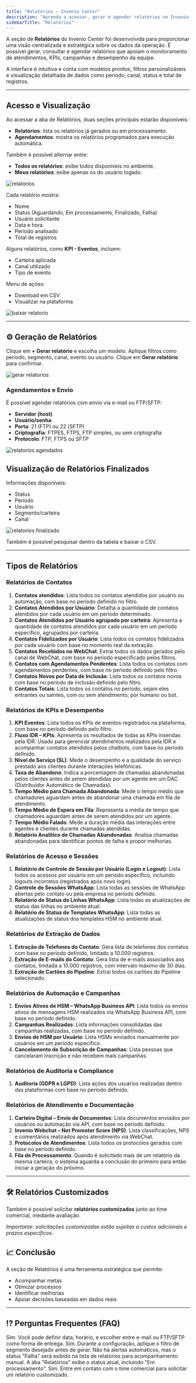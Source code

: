 ```yaml
---
title: "Relatórios – Invenio Center"
description: "Aprenda a acessar, gerar e agendar relatórios no Invenio Center para melhorar sua operação."
sidebarTitle: "Relatórios"
---
```




A seção de **Relatórios** do Invenio Center foi desenvolvida para proporcionar uma visão centralizada e estratégica sobre os dados da operação. É possível gerar, consultar e agendar relatórios que apoiam o monitoramento de atendimentos, KPIs, campanhas e desempenho da equipe.

A interface é intuitiva e conta com modelos prontos, filtros personalizáveis e visualização detalhada de dados como período, canal, status e total de registros.

---

## Acesso e Visualização

Ao acessar a aba de Relatórios, duas seções principais estarão disponíveis:

- **Relatórios**: lista os relatórios já gerados ou em processamento.
- **Agendamentos**: mostra os relatórios programados para execução automática.

Também é possível alternar entre:
- **Todos os relatórios**: exibe todos disponíveis no ambiente.
- **Meus relatórios**: exibe apenas os do usuário logado.

![relatorios](https://robbublob.blob.core.windows.net/docs/relatorios.png) 

Cada relatório mostra:
- Nome
- Status (Aguardando, Em processamento, Finalizado, Falha)
- Usuário solicitante
- Data e hora
- Período analisado
- Total de registros

Alguns relatórios, como **KPI - Eventos**, incluem:
- Carteira aplicada
- Canal utilizado
- Tipo de evento

Menu de ações:
- Download em CSV
- Visualizar na plataforma

![baixar relatorio](https://robbublob.blob.core.windows.net/docs/opcaorelatorio.png) 

---

## ⚙️ Geração de Relatórios

Clique em **+ Gerar relatório** e escolha um modelo. Aplique filtros como período, segmento, canal, evento ou usuário. Clique em **Gerar relatório** para confirmar.

![gerar relatorios](https://robbublob.blob.core.windows.net/docs/gerarrelatorio.png) 

### Agendamentos e Envio

É possível agendar relatórios com envio via e-mail ou FTP/SFTP:

- **Servidor (host)**
- **Usuário/senha**
- **Porta**: 21 (FTP) ou 22 (SFTP)
- **Criptografia**: FTPES, FTPS, FTP simples, ou sem criptografia
- **Protocolo**: FTP, FTPS ou SFTP

![relatorios agendados](https://robbublob.blob.core.windows.net/docs/relatorioagendado.png)

## Visualização de Relatórios Finalizados

Informações disponíveis:
- Status
- Período
- Usuário
- Segmento/carteira
- Canal

![relatorios finalizado](https://robbublob.blob.core.windows.net/docs/relatoriofinalizado.png)  

Também é possível pesquisar dentro da tabela e baixar o CSV.

---

## Tipos de Relatórios

### Relatórios de Contatos

1. **Contatos atendidos**: Lista todos os contatos atendidos por usuário ou automação, com base no período definido no filtro.  
2. **Contatos Atendidos por Usuário**: Detalha a quantidade de contatos atendidos por cada usuário em um período determinado.  
3. **Contatos Atendidos por Usuário agrupado por carteira**: Apresenta a quantidade de contatos atendidos por cada usuário em um período específico, agrupados por carteira.  
4. **Contatos Fidelizados por Usuário**: Lista todos os contatos fidelizados por cada usuário com base no momento real da extração.  
5. **Contatos Recebidos no WebChat**: Extrai todos os dados gerados pelo canal de WebChat, com base no período especificado pelos filtros.  
6. **Contatos com Agendamentos Pendentes**: Lista todos os contatos com agendamentos pendentes, com base no período definido pelo filtro.  
7. **Contatos Novos por Data de Inclusão**: Lista todos os contatos novos com base no período de inclusão definido pelo filtro.  
8. **Contatos Totais**: Lista todos os contatos no período, sejam eles entrantes ou saíntes, com ou sem atendimento, por humano ou bot.  

### Relatórios de KPIs e Desempenho

1. **KPI Eventos**: Lista todos os KPIs de eventos registrados na plataforma, com base no período definido pelo filtro.  
2. **Fluxo IDR – KPIs**: Apresenta os resultados de todas as KPIs inseridas pela IDR. Usado para gerenciar atendimentos realizados pela IDR e acompanhar contatos atendidos pelos chatbots, com base no período definido.  
3. **Nível de Serviço (SL)**: Mede o desempenho e a qualidade do serviço prestado aos clientes durante interações telefônicas.  
4. **Taxa de Abandono**: Indica a porcentagem de chamadas abandonadas pelos clientes antes de serem atendidas por um agente em um DAC (Distribuidor Automático de Chamadas).  
5. **Tempo Médio para Chamada Abandonada**: Mede o tempo médio que chamadores aguardam antes de abandonar uma chamada em fila de atendimento.  
6. **Tempo Médio de Espera em Fila**: Representa a média de tempo que chamadores aguardam antes de serem atendidos por um agente.  
7. **Tempo Médio Falado**: Mede a duração média das interações entre agentes e clientes durante chamadas atendidas.  
8. **Relatório Analítico de Chamadas Abandonadas**: Analisa chamadas abandonadas para identificar pontos de falha e propor melhorias.  

### Relatórios de Acesso e Sessões

1. **Relatório de Controle de Sessão por Usuário (Login e Logout)**: Lista todos os acessos por usuário em um período específico, incluindo logouts incorretos (registrados após novo login).  
2. **Controle de Sessões WhatsApp**: Lista todas as sessões de WhatsApp abertas pelo contato ou pela empresa no período definido.  
3. **Relatório de Status de Linhas WhatsApp**: Lista todas as atualizações de status das linhas no ambiente atual.  
4. **Relatório de Status de Templates WhatsApp**: Lista todas as atualizações de status dos templates HSM no ambiente atual.  

### Relatórios de Extração de Dados

1. **Extração de Telefones do Contato**: Gera lista de telefones dos contatos com base no período definido, limitado a 10.000 registros.  
2. **Extração de E-mails do Contato**: Gera lista de e-mails associados aos contatos, limitada a 10.000 registros, com intervalo máximo de 30 dias.  
3. **Extração de Cartões do Pipeline**: Extrai todos os cartões do Pipeline selecionado.  

### Relatórios de Automação e Campanhas

1. **Envios Ativos de HSM – WhatsApp Business API**: Lista todos os envios ativos de mensagens HSM realizados via WhatsApp Business API, com base no período definido.  
2. **Campanhas Realizadas**: Lista informações consolidadas das campanhas realizadas, com base no período definido.  
3. **Envios de HSM por Usuário**: Lista HSMs enviados manualmente por usuários em um período específico.  
4. **Cancelamento de Subscrição de Campanhas**: Lista pessoas que cancelaram inscrição e não recebem mais campanhas.  

### Relatórios de Auditoria e Compliance

1. **Auditoria (GDPR e LGPD)**: Lista ações dos usuários realizadas dentro das plataformas com base no período definido.  

### Relatórios de Atendimento e Documentação

1. **Carteiro Digital – Envio de Documentos**: Lista documentos enviados por usuários ou automação via API, com base no período definido.  
2. **Invenio Webchat – Net Promoter Score (NPS)**: Lista classificações, NPS e comentários realizados após atendimento via WebChat.  
3. **Protocolos de Atendimentos**: Lista todos os protocolos gerados com base no período definido.  
4. **Fila de Processamento**: Quando é solicitado mais de um relatório da mesma carteira, o sistema aguarda a conclusão do primeiro para então iniciar a geração do próximo.

---

## 🛠️ Relatórios Customizados

Também é possível solicitar **relatórios customizados** junto ao time comercial, mediante avaliação.

*Importante: solicitações customizadas estão sujeitas a custos adicionais e prazos específicos.*

## 📈 Conclusão

A seção de Relatórios é uma ferramenta estratégica que permite:

- Acompanhar metas  
- Otimizar processos  
- Identificar melhorias  
- Apoiar decisões baseadas em dados reais  

---

## ⁉️ Perguntas Frequentes (FAQ)

<AccordionGroup title="Dúvidas Frequentes">

<Accordion title="Consigo agendar um relatório para ser enviado automaticamente?">
Sim. Você pode definir data, horário, e escolher entre e-mail ou FTP/SFTP como forma de entrega.
</Accordion>

<Accordion title="É possível gerar um relatório com dados de um segmento específico?">
Sim. Durante a configuração, aplique o filtro de segmento desejado antes de gerar.
</Accordion>

<Accordion title="O sistema envia algum alerta caso um relatório falhe?">
Não há alertas automáticos, mas o status "Falha" será exibido na lista de relatórios para acompanhamento manual.
</Accordion>

<Accordion title="Como sei quais relatórios estão em andamento?">
A aba "Relatórios" exibe o status atual, incluindo "Em processamento".
</Accordion>

<Accordion title="Preciso de um relatório com um formato específico. Isso é possível?">
Sim. Entre em contato com o time comercial para solicitar um relatório customizado.
</Accordion>

</AccordionGroup>
